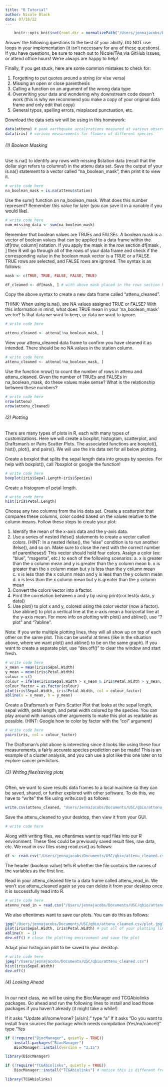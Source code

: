 ```yaml
---
title: "R Tutorial"
author: Nicole Black
date: 07/16/22
---
```


```r
    knitr::opts_knit$set(root.dir = normalizePath("/Users/jennajacobs/Documents/USC/qbio/attenu_cleaned.csv")) 
```

Answer the following questions to the best of your ability. DO NOT use loops in your implementation (it isn't necessary for any of these questions). If you have questions, be sure to reach out to Nicole/TAs via GitHub issues, or attend office hours! We're always are happy to help!

Finally, if you get stuck, here are some common mistakes to check for:

  1. Forgetting to put quotes around a string (or vise versa)
  2. Missing an open or close parenthesis
  3. Calling a function on an argument of the wrong data type
  4. Overwriting your data and wondering why downstream code doesn't work (this is why we recommend you make a copy of your original data frame and only edit that copy)
  5. General typos, spelling errors, misplaced punctuation, etc.
  
Download the data sets we will be using in this homework: 

```r
data(attenu) # peak earthquake accelerations measured at various observation sites
data(iris) # various measurements for flowers of different species
```

###### (1) Boolean Masking

Use is.na() to identify any rows with missing $station data (recall that the dollar sign refers to columns!) in the attenu data set. Save the output of your is.na() statement to a vector called "na_boolean_mask", then print it to view it.

```r
# write code here
na_boolean_mask = is.na(attenu$station)

```

Use the sum() function on na_boolean_mask. What does this number represent? Remember this value for later (you can save it in a variable if you would like).

```r
# write code here
num_missing_data <- sum(na_boolean_mask)
```

Remember that boolean values are TRUEs and FALSEs. A boolean mask is a vector of boolean values that can be applied to a data frame within the df[row, column] notation. If you apply the mask in the row section df[mask , ] then R will go through all of the rows of your data frame and check if the corresponding value in the boolean mask vector is a TRUE or a FALSE. TRUE rows are selected, and FALSE rows are ignored. The syntax is as follows:

```r
mask <- c(TRUE, TRUE, FALSE, FALSE, TRUE)

df_cleaned <- df[mask, ] # with above mask placed in the rows section here, the cleaned data frame will contain all of the data for rows 1, 2, and 5
```

Copy the above syntax to create a new data frame called "attenu_cleaned".

THINK: When using is.na(), are NA values assigned TRUE or FALSE? With this information in mind, what does TRUE mean in your 'na_boolean_mask' vector? Is that data we want to keep, or data we want to ignore. 

```r
# write code here

attenu_cleaned <- attenu[!na_boolean_mask, ]
```

View your attenu_cleaned data frame to confirm you have cleaned it as intended. There should be no NA values in the station column.

```r
# write code here
attenu_cleaned <- attenu[!na_boolean_mask, ]
```

Use the function nrow() to count the number of rows in attenu and attenu_cleaned. Given the number of TRUEs and FALSEs in na_boolean_mask, do these values make sense? What is the relationship between these numbers?

```r
# write code here
nrow(attenu)
nrow(attenu_cleaned)
```

###### (2) Plotting

There are many types of plots in R, each with many types of customizations. Here we will create a boxplot, histogram, scatterplot, and Draftsman's or Pairs Scatter Plots. The associated functions are boxplot(), hist(), plot(), and pairs(). We will use the iris data set for all below plotting.

Create a boxplot that splits the sepal length data into groups by species. For help with boxplot(), call ?boxplot or google the function!

```r
# write code here
boxplot(iris$Sepal.Length~iris$Species)
```

Create a histogram of petal length.

```r
# write code here
hist(iris$Petal.Length)
```

Choose any two columns from the iris data set. Create a scatterplot that compares these columns, color coded based on the values relative to the column means. Follow these steps to create your plot:

  1. Identify the mean of the x-axis data and the y-axis data.
  2. Use a series of nested ifelse() statements to create a vector called colors. (HINT: In a nested ifelse(), the "else" condition is to run another ifelse(), and so on. Make sure to close the nest with the correct number of parentheses!) This vector should hold four colors. Assign a color (ex: "blue", "magenta", etc.) to each of the following scenarios:
    a. x is greater than the x column mean and y is greater than the y column mean
    b. x is greater than the x column mean but y is less than the y column mean
    c. x is less than the x column mean and y is less than the y column mean
    d. x is less than the x column mean but y is greater than the y column mean
  3. Convert the colors vector into a factor.
  4. Print the correlation between x and y by using print(cor.test(x data, y data))
  4. Use plot() to plot x and y, colored using the color vector (now a factor). Use abline() to plot a vertical line at the x-axis mean a horizontal line at the y-axis mean. For more info on plotting with plot() and abline(), use "?plot" and "?abline".
  
Note: If you write multiple plotting lines, they will all show up on top of each other on the same plot. This can be useful at times (like in the situation above, where we want plot() and abline() to be on the same graph). If you want to create a separate plot, use "dev.off()" to clear the window and start fresh.

```r
# write code here
x_mean = mean(iris$Sepal.Width)
y_mean = mean(iris$Petal.Width)
colour = c()
colour = ifelse(iris$Sepal.Width > x_mean & iris$Petal.Width > y_mean, "blue", ifelse(iris$Sepal.Width > x_mean & iris$Petal.Width < y_mean, "green", ifelse(iris$Sepal.Width < x_mean & iris$Petal.Width < y_mean, "red", "yellow")))
colour_factor = as.factor(colour)
plot(iris$Sepal.Width, iris$Petal.Width, col = colour_factor)
abline(v = x_mean, h = y_mean)
```

Create a Draftsman's or Pairs Scatter Plot that looks at the sepal length, sepal width, petal length, and petal width colored by the species. You can play around with various other arguments to make this plot as readable as possible. (HINT: Google how to color by factor with the "col" argument)

```r
# write code here
pairs(iris, col = colour_factor)
```

The Draftsman's plot above is interesting since it looks like using these four measurements, a fairly accurate species prediction can be made! This is an example of a cluster analysis, and you can use a plot like this one later on to explore cancer predictors.

###### (3) Writing files/saving plots

Often, we want to save results data frames to a local machine so they can be saved, shared, or further explored with other software. To do this, we have to "write" the file using write.csv() as follows:

```r
write.csv(attenu_cleaned, "Users/JennaJacobs/Documents/USC/qbio/attenu_cleaned.csv") # in R, file paths are strings so don't forget the quotes!
```

Save the attenu_cleaned to your desktop, then view it from your GUI.

```r
# write code here
```

Along with writing files, we oftentimes want to read files into our R environment. These files could be previously saved result files, raw data, etc. We read in csv files using read.csv() as follows:

```r
df <- read.csv("/Users/jennajacobs/Documents/USC/qbio/attenu_cleaned.csv", header = TRUE)
```

The header (boolean value) tells R whether the file contains the names of the variables as the first line.

Read in your attenu_cleaned file to a data frame called attenu_read_in. We won't use attenu_cleaned again so you can delete it from your desktop once it is successfully read into R.

```r
# write code here
atennu_read_in = read.csv("/Users/jennajacobs/Documents/USC/qbio/attenu_cleaned.csv", header = TRUE)
```

We also oftentimes want to save our plots. You can do this as follows:

```r
jpg("/Users/jennajacobs/Documents/USC/qbio/attenu_cleaned.csv/plot.jpg") # choose any file extension, typically jpg and pdf are most common
plot(iris$Sepal.Width, iris$Petal.Width) # put all of your plotting lines here
abline(h  = 1)
dev.off() # close the plotting environment and save the plot
```

Adapt your histogram plot to be saved to your desktop.

```r
# write code here
jpeg("/Users/jennajacobs/Documents/USC/qbio/attenu_cleaned.csv")
hist(iris$Sepal.Width)
dev.off()
```

###### (4) Looking Ahead

In our next class, we will be using the BiocManager and TCGAbiolinks packages. Go ahead and run the following lines to install and load those packages if you haven't already (it might take a while!)

If it asks "Update all/some/none? [a/s/n]:" type "a"
If it asks "Do you want to install from sources the package which needs compilation (Yes/no/cancel)" type "Yes

```r
if (!require("BiocManager", quietly = TRUE))
    install.packages("BiocManager")
    BiocManager::install(version = "3.15")

library(BiocManager)

if (!require("TCGAbiolinks", quietly = TRUE)) 
    BiocManager::install("TCGAbiolinks") # notice this is different from the typical "install.packages" command. that's because BiocManager is necessary to install and manage packages from the Bioconductor project

library(TCGAbiolinks)
```

